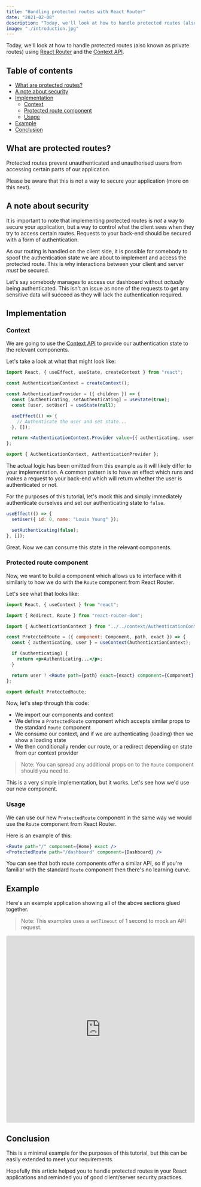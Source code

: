 ```yaml
---
title: "Handling protected routes with React Router"
date: "2021-02-08"
description: "Today, we'll look at how to handle protected routes (also known as private routes) using React Router and the Context API. Protected routes prevent unauthenticated  and unauthorised users from accessing certain parts of our application."
image: "./introduction.jpg"
---
```


Today, we'll look at how to handle protected routes (also known as private routes) using <a href="https://reactrouter.com/web/guides/quick-start" target="_blank">React Router</a> and the <a href="https://reactjs.org/docs/context.html" target="_blank">Context API</a>.

## Table of contents

- [What are protected routes?](#what-are-protected-routes)
- [A note about security](#a-note-about-security)
- [Implementation](#implementation)
  - [Context](#context)
  - [Protected route component](#protected-route-component)
  - [Usage](#usage)
- [Example](#example)
- [Conclusion](#conclusion)

## What are protected routes?

Protected routes prevent unauthenticated and unauthorised users from accessing certain parts of our application.

Please be aware that this is not a way to secure your application (more on this next).

## A note about security

It is important to note that implementing protected routes is _not_ a way to secure your application, but a way to control what the client sees when they try to access certain routes. Requests to your back-end should be secured with a form of authentication.

As our routing is handled on the client side, it is possible for somebody to spoof the authentication state we are about to implement and access the protected route. This is why interactions between your client and server _must_ be secured.

Let's say somebody manages to access our dashboard without _actually_ being authenticated. This isn't an issue as none of the requests to get any sensitive data will succeed as they will lack the authentication required.

## Implementation

### Context

We are going to use the <a href="https://reactjs.org/docs/context.html" target="_blank">Context API</a> to provide our authentication state to the relevant components.

Let's take a look at what that might look like:

```jsx
import React, { useEffect, useState, createContext } from "react";

const AuthenticationContext = createContext();

const AuthenticationProvider = ({ children }) => {
  const [authenticating, setAuthenticating] = useState(true);
  const [user, setUser] = useState(null);

  useEffect(() => {
    // Authenticate the user and set state...
  }, []);

  return <AuthenticationContext.Provider value={{ authenticating, user }}>{children}</AuthenticationContext.Provider>;
};

export { AuthenticationContext, AuthenticationProvider };
```

The actual logic has been omitted from this example as it will likely differ to your implementation. A common pattern is to have an effect which runs and makes a request to your back-end which will return whether the user is authenticated or not.

For the purposes of this tutorial, let's mock this and simply immediately authenticate ourselves and set our authenticating state to `false`.

```jsx {2,4}
useEffect(() => {
  setUser({ id: 0, name: "Louis Young" });

  setAuthenticating(false);
}, []);
```

Great. Now we can consume this state in the relevant components.

### Protected route component

Now, we want to build a component which allows us to interface with it similarly to how we do with the `Route` component from React Router.

Let's see what that looks like:

```jsx
import React, { useContext } from "react";

import { Redirect, Route } from "react-router-dom";

import { AuthenticationContext } from "../../context/AuthenticationContext";

const ProtectedRoute = ({ component: Component, path, exact }) => {
  const { authenticating, user } = useContext(AuthenticationContext);

  if (authenticating) {
    return <p>Authenticating...</p>;
  }

  return user ? <Route path={path} exact={exact} component={Component} /> : <Redirect to="/" />;
};

export default ProtectedRoute;
```

Now, let's step through this code:

- We import our components and context
- We define a `ProtectedRoute` component which accepts similar props to the standard `Route` component
- We consume our context, and if we are authenticating (loading) then we show a loading state
- We then conditionally render our route, or a redirect depending on state from our context provider

> Note: You can spread any additional props on to the `Route` component should you need to.

This is a very simple implementation, but it works. Let's see how we'd use our new component.

### Usage

We can use our new `ProtectedRoute` component in the same way we would use the `Route` component from React Router.

Here is an example of this:

```jsx {2}
<Route path="/" component={Home} exact />
<ProtectedRoute path="/dashboard" component={Dashboard} />
```

You can see that both route components offer a similar API, so if you're familiar with the standard `Route` component then there's no learning curve.

## Example

Here's an example application showing all of the above sections glued together.

> Note: This examples uses a `setTimeout` of 1 second to mock an API request.

<iframe
  src="https://codesandbox.io/embed/protected-routes-zkqs1?fontsize=14&hidenavigation=1&theme=dark&view=preview"
  style="width:100%; height:500px; border:0; border-radius: 4px; overflow:hidden;"
  title="Protected Routes"
  allow="accelerometer; ambient-light-sensor; camera; encrypted-media; geolocation; gyroscope; hid; microphone; midi; payment; usb; vr; xr-spatial-tracking"
  sandbox="allow-forms allow-modals allow-popups allow-presentation allow-same-origin allow-scripts"
></iframe>

## Conclusion

This is a minimal example for the purposes of this tutorial, but this can be easily extended to meet your requirements.

Hopefully this article helped you to handle protected routes in your React applications and reminded you of good client/server security practices.
